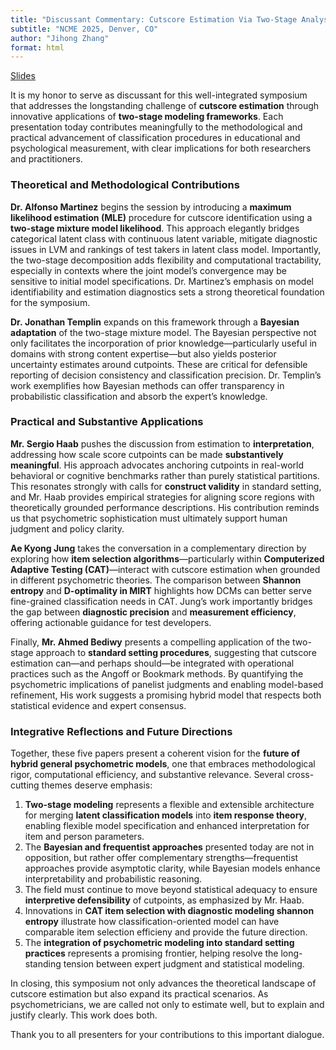 ```yaml
---
title: "Discussant Commentary: Cutscore Estimation Via Two-Stage Analysis—Implications for Psychometric Research and Practice"
subtitle: "NCME 2025, Denver, CO"
author: "Jihong Zhang"
format: html
---
```


[Slides](slides.qmd)

It is my honor to serve as discussant for this well-integrated symposium that addresses the longstanding challenge of **cutscore estimation** through innovative applications of **two-stage modeling frameworks**. Each presentation today contributes meaningfully to the methodological and practical advancement of classification procedures in educational and psychological measurement, with clear implications for both researchers and practitioners.

### Theoretical and Methodological Contributions

**Dr. Alfonso Martinez** begins the session by introducing a **maximum likelihood estimation (MLE)** procedure for cutscore identification using a **two-stage mixture model likelihood**. This approach elegantly bridges categorical latent class with continuous latent variable, mitigate diagnostic issues in LVM and rankings of test takers in latent class model. Importantly, the two-stage decomposition adds flexibility and computational tractability, especially in contexts where the joint model's convergence may be sensitive to initial model specifications. Dr. Martinez’s emphasis on model identifiability and estimation diagnostics sets a strong theoretical foundation for the symposium.

**Dr. Jonathan Templin** expands on this framework through a **Bayesian adaptation** of the two-stage mixture model. The Bayesian perspective not only facilitates the incorporation of prior knowledge—particularly useful in domains with strong content expertise—but also yields posterior uncertainty estimates around cutpoints. These are critical for defensible reporting of decision consistency and classification precision. Dr. Templin's work exemplifies how Bayesian methods can offer transparency in probabilistic classification and absorb the expert's knowledge.

### Practical and Substantive Applications

**Mr. Sergio Haab** pushes the discussion from estimation to **interpretation**, addressing how scale score cutpoints can be made **substantively meaningful**. His approach advocates anchoring cutpoints in real-world behavioral or cognitive benchmarks rather than purely statistical partitions. This resonates strongly with calls for **construct validity** in standard setting, and Mr. Haab provides empirical strategies for aligning score regions with theoretically grounded performance descriptions. His contribution reminds us that psychometric sophistication must ultimately support human judgment and policy clarity.

**Ae Kyong Jung** takes the conversation in a complementary direction by exploring how **item selection algorithms**—particularly within **Computerized Adaptive Testing (CAT)**—interact with cutscore estimation when grounded in different psychometric theories. The comparison between **Shannon entropy** and **D-optimality in MIRT** highlights how DCMs can better serve fine-grained classification needs in CAT. Jung’s work importantly bridges the gap between **diagnostic precision** and **measurement efficiency**, offering actionable guidance for test developers.

Finally, **Mr. Ahmed Bediwy** presents a compelling application of the two-stage approach to **standard setting procedures**, suggesting that cutscore estimation can—and perhaps should—be integrated with operational practices such as the Angoff or Bookmark methods. By quantifying the psychometric implications of panelist judgments and enabling model-based refinement, His work suggests a promising hybrid model that respects both statistical evidence and expert consensus.

### Integrative Reflections and Future Directions

Together, these five papers present a coherent vision for the **future of hybrid general psychometric models**, one that embraces methodological rigor, computational efficiency, and substantive relevance. Several cross-cutting themes deserve emphasis:

1. **Two-stage modeling** represents a flexible and extensible architecture for merging **latent classification models** into **item response theory**, enabling flexible model specification and enhanced interpretation for item and person parameters.
2. The **Bayesian and frequentist approaches** presented today are not in opposition, but rather offer complementary strengths—frequentist approaches provide asymptotic clarity, while Bayesian models enhance interpretability and probabilistic reasoning.
3. The field must continue to move beyond statistical adequacy to ensure **interpretive defensibility** of cutpoints, as emphasized by Mr. Haab.
4. Innovations in **CAT item selection with diagnostic modeling shannon entropy** illustrate how classification-oriented model can have comparable item selection efficieny and provide the future direction.
5. The **integration of psychometric modeling into standard setting practices** represents a promising frontier, helping resolve the long-standing tension between expert judgment and statistical modeling.

In closing, this symposium not only advances the theoretical landscape of cutscore estimation but also expand its practical scenarios. As psychometricians, we are called not only to estimate well, but to explain and justify clearly. This work does both.

Thank you to all presenters for your contributions to this important dialogue.
